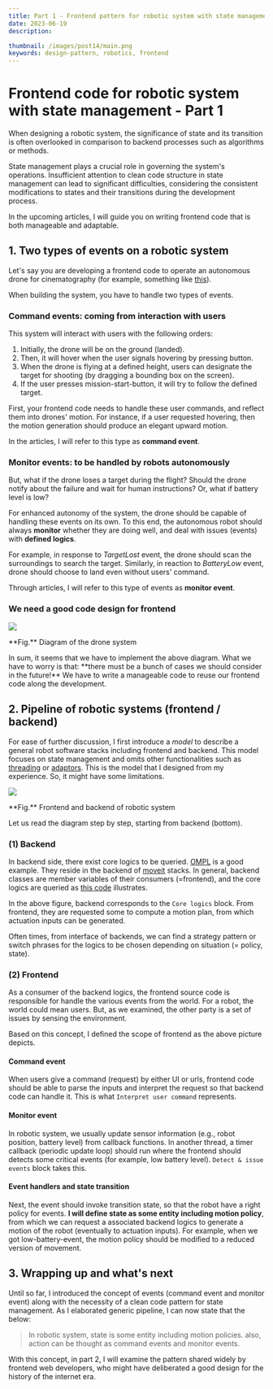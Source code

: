 ```yaml
---
title: Part 1 - Frontend pattern for robotic system with state management
date: 2023-06-19
description:

thumbnail: /images/post14/main.png
keywords: design-pattern, robotics, frontend
---
```



# Frontend code for robotic system with state management - Part 1

<Frontmatter />

When designing a robotic system, the significance of state and its transition is
often overlooked in comparison to backend processes such as algorithms or
methods.

State management plays a crucial role in governing the system's operations.
Insufficient attention to clean code structure in state management can lead to
significant difficulties, considering the consistent modifications to states and
their transitions during the development process.

In the upcoming articles, I will guide you on writing frontend code that is both
manageable and adaptable.

## 1. Two types of events on a robotic system

Let's say you are developing a frontend code to operate an autonomous drone for
cinematography (for example, something like [this](https://www.skydio.com/)).

When building the system, you have to handle two types of events.

### Command events: coming from interaction with users

This system will interact with users with the following orders:

1. Initially, the drone will be on the ground (landed).
2. Then, it will hover when the user signals hovering by pressing button.
3. When the drone is flying at a defined height, users can designate the target
   for shooting (by dragging a bounding box on the screen).
4. If the user presses mission-start-button, it will try to follow the defined
   target.

First, your frontend code needs to handle these user commands, and reflect them
into drones' motion. For instance, if a user requested hovering, then the motion
generation should produce an elegant upward motion.

In the articles, I will refer to this type as **command event**.

### Monitor events: to be handled by robots autonomously

But, what if the drone loses a target during the flight? Should the drone notify
about the failure and wait for human instructions? Or, what if battery level is
low?

For enhanced autonomy of the system, the drone should be capable of handling
these events on its own. To this end, the autonomous robot should always
**monitor** whether they are doing well, and deal with issues (events) with
**defined logics**.

For example, in response to _TargetLost_ event, the drone should scan the
surroundings to search the target. Similarly, in reaction to _BatteryLow_ event,
drone should choose to land even without users' command.

Through articles, I will refer to this type of events as **monitor event**.

### We need a good code design for frontend

<div className="flex flex-col items-center">
  <Image
    src="/images/post14/scenario.png"
    width={1000}
    height={500}
    className="my-3"
  />
  <p>**Fig.** Diagram of the drone system</p>
</div>
In sum, it seems that we have to implement the above diagram. What we have to worry
is that: **there must be a bunch of cases we should consider in the future!** We
have to write a manageable code to reuse our frontend code along the development.

## 2. Pipeline of robotic systems (frontend / backend)

For ease of further discussion, I first introduce a _model_ to describe a
general robot software stacks including frontend and backend. This model focuses
on state management and omits other functionalities such as
[threading](/threading-ros2) or [adaptors](/design-pattern/post5). This is the
model that I designed from my experience. So, it might have some limitations.

<div className="flex flex-col items-center m-5">
  <Image
    src="/images/post14/pipeline.png"
    width={1000}
    height={500}
    className="my-3"
  />
  <p>**Fig.** Frontend and backend of robotic system </p>
</div>

Let us read the diagram step by step, starting from backend (bottom).

### (1) Backend

In backend side, there exist core logics to be queried. [OMPL](tools/post13) is
a good example. They reside in the backend of
[moveit](https://moveit.ros.org/documentation/planners/) stacks. In general,
backend classes are member variables of their consumers (=frontend), and the
core logics are queried as
[this code](https://github.com/ros-planning/moveit/blob/69ca441bc343c51544b19dde9c5a095481a3d906/moveit_ros/planning/planning_pipeline/src/planning_pipeline.cpp#LL257C36-L257C36)
illustrates.

In the above figure, backend corresponds to the `Core logics` block. From
frontend, they are requested some to compute a motion plan, from which actuation
inputs can be generated.

Often times, from interface of backends, we can find a strategy pattern or
switch phrases for the logics to be chosen depending on situation (= policy,
state).

### (2) Frontend

As a consumer of the backend logics, the frontend source code is responsible for
handle the various events from the world. For a robot, the world could mean
users. But, as we examined, the other party is a set of issues by sensing the
environment.

Based on this concept, I defined the scope of frontend as the above picture
depicts.

#### Command event

When users give a command (request) by either UI or urls, frontend code should
be able to parse the inputs and interpret the request so that backend code can
handle it. This is what `Interpret user command` represents.

#### Monitor event

In robotic system, we usually update sensor information (e.g., robot position,
battery level) from callback functions. In another thread, a timer callback
(periodic update loop) should run where the frontend should detects some
critical events (for example, low battery level). `Detect & issue events` block
takes this.

#### Event handlers and state transition

Next, the event should invoke transition state, so that the robot have a right
policy for events. **I will define state as some entity including motion
policy**, from which we can request a associated backend logics to generate a
motion of the robot (eventually to actuation inputs). For example, when we got
low-battery-event, the motion policy should be modified to a reduced version of
movement.

## 3. Wrapping up and what's next

Until so far, I introduced the concept of events (command event and monitor
event) along with the necessity of a clean code pattern for state management. As
I elaborated generic pipeline, I can now state that the below:


> In robotic system, state is some entity including motion policies. also,
> action can be thought as command events and monitor events.

With this concept, in part 2, I will examine the pattern shared widely by
frontend web developers, who might have deliberated a good design for the
history of the internet era.

<Comment />
